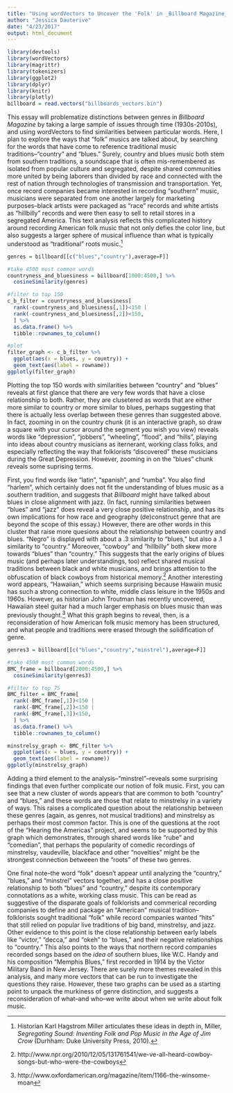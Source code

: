 ```yaml
---
title: "Using wordVectors to Uncover the 'Folk' in _Billboard Magazine_"
author: "Jessica Dauterive"
date: "4/23/2017"
output: html_document
---
```

```r
library(devtools)
library(wordVectors)
library(magrittr)
library(tokenizers)
library(ggplot2)
library(dplyr)
library(knitr)
library(plotly)
billboard = read.vectors("billboards_vectors.bin")
```

This essay will problematize distinctions between genres in _Billboard Magazine_ by taking a large sample of issues through time (1930s-2010s), and using wordVectors to find similarities between particular words. Here, I plan to explore the ways that "folk" musics are talked about, by searching for the words that have come to reference traditional music traditions--"country" and "blues." Surely, country and blues music both stem from southern traditions, a soundscape that is often mis-remembered as isolated from popular culture and segregated, despite shared communities more united by being laborers than divided by race and connected with the rest of nation through technologies of transmission and transportation. Yet, once record companies became interested in recording "southern" music, musicians were separated from one another largely for marketing purposes--black artists were packaged as "race" records and white artists as "hillbilly" records and were then easy to sell to retail stores in a segregated America. This text analysis reflects this complicated history around recording American folk music that not only defies the color line, but also suggests a larger sphere of musical influence than what is typically understood as "traditional" roots music.[^1]

```r
genres = billboard[[c("blues","country"),average=F]]

#take 4500 most common words
countryness_and_bluesiness = billboard[1000:4500,] %>% 
  cosineSimilarity(genres)

#filter to top 150
c_b_filter = countryness_and_bluesiness[
  rank(-countryness_and_bluesiness[,1])<150 |
  rank(-countryness_and_bluesiness[,2])<150,
  ] %>% 
  as.data.frame() %>% 
  tibble::rownames_to_column()

#plot
filter_graph <- c_b_filter %>%
  ggplot(aes(x = blues, y = country)) +
  geom_text(aes(label = rowname)) 
ggplotly(filter_graph)
```

Plotting the top 150 words with similarities between "country" and "blues" reveals at first glance that there are very few words that have a close relationship to both. Rather, they are clusetered as words that are either more similar to country or more similar to blues, perhaps suggesting that there is actually less overlap between these genres than suggested above. In fact, zooming in on the country chunk (it is an interactive graph, so draw a square with your cursor around the segment you wish you view) reveals words like "depression", "jobbers", "wheeling", "flood", and "hills", playing into ideas about country musicians as iternerant, working class folks, and especially reflecting the way that folklorists "discovered" these musicians during the Great Depression. However, zooming in on the "blues" chunk reveals some suprising terms.

First, you find words like "latin", "spanish", and "rumba". You also find "harlem", which certainly does not fit the understanding of blues music as a southern tradition, and suggests that _Billboard_ might have talked about blues in close alignment with jazz. (In fact, running similarities between "blues" and "jazz" does reveal a very close positive relationship, and has its own implications for how race and geography (de)construct genre that are beyond the scope of this essay.) However, there are other words in this cluster that raise more quesions about the relationship between country and blues. "Negro" is displayed with about a .3 similarity to "blues," but also a .1 similarity to "country." Moreover, "cowboy" and "hillbilly" both skew more towards "blues" than "country." This suggests that the early origins of blues music (and perhaps later understandings, too) reflect shared musical traditions between black and white musicians, and brings attention to the obfuscation of black cowboys from historical memory.[^2] Another interesting word appears, "Hawaiian," which seems surprising because Hawaiin music has such a strong connection to white, middle class leisure in the 1950s and 1960s. However, as historian John Troutman has recently uncovered, Hawaiian steel guitar had a much larger emphasis on blues music than was previously thought.[^3] What this graph begins to reveal, then, is a reconsideration of how American folk music memory has been structured, and what people and traditions were erased through the solidification of genre.

```r
genres3 = billboard[[c("blues","country","minstrel"),average=F]]

#take 4500 most common words
BMC_frame = billboard[2000:4500,] %>% 
  cosineSimilarity(genres3)

#filter to top 75
BMC_filter = BMC_frame[
  rank(-BMC_frame[,1])<150 |
  rank(-BMC_frame[,2])<150 |
  rank(-BMC_frame[,3])<150,
  ] %>% 
  as.data.frame() %>% 
  tibble::rownames_to_column()

minstrelsy_graph <- BMC_filter %>% 
  ggplot(aes(x = blues, y = country)) +
  geom_text(aes(label = rowname)) 
ggplotly(minstrelsy_graph)
```

Adding a third element to the analysis--"minstrel"--reveals some surprising findings that even further complicate our notion of folk music. First, you can see that a new cluster of words appears that are common to both "country" and "blues," and these words are those that relate to minstrelsy in a variety of ways. This raises a complicated question about the relationship between these genres (again, as genres, not musical traditions) and minstrelsy as perhaps their most common factor. This is one of the questions at the root of the "Hearing the Americas" project, and seems to be supported by this graph which demonstrates, through shared words like "rube" and "comedian", that perhaps the popularity of comedic recordings of minstrelsy, vaudeville, blackface and other "novelties" might be the strongest connection betweeen the "roots" of these two genres. 

One final note--the word "folk" doesn't appear until analyzing the "country," "blues," and "minstrel" vectors together, and has a close positive relationship to both "blues" and "country," despite its contemporary connotations as a white, working class music. This can be read as suggestive of the disparate goals of folklorists and commerical recording companies to define and package an "American" musical tradition--folklorists sought traditional "folk" while record companies wanted "hits" that still relied on popular live traditions of big band, minstrelsy, and jazz. Other evidence to this point is the close relationship between early labels like "victor," "decca," and "okeh" to "blues," and their negative relationships to "country." This also points to the ways that northern record companies recorded songs based on the _idea_ of southern blues, like W.C. Handy and his composition "Memphis Blues," first recorded in 1914 by the Victor Military Band in New Jersey. There are surely more themes revealed in this analysis, and many more vectors that can be run to investigate the questions they raise. However, these two graphs can be used as a starting point to unpack the murkiness of genre distinction, and suggests a reconsideration of what--and who--we write about when we write about folk music.

[^1]: Historian Karl Hagstrom Miller articulates these ideas in depth in, Miller, _Segregating Sound: Inventing Folk and Pop Music in the Age of Jim Crow_ (Durhham: Duke University Press, 2010).
[^2]: http://www.npr.org/2010/12/05/131761541/we-ve-all-heard-cowboy-songs-but-who-were-the-cowboys
[^3]: http://www.oxfordamerican.org/magazine/item/1166-the-winsome-moan 
